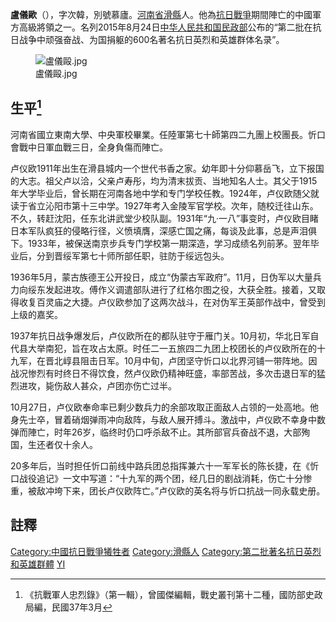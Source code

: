 {{Multiple issues|
{{Onesource|time=2021-10-25T01:21:24+00:00}}
{{Refimprove|time=2021-10-25T01:21:24+00:00}}
{{Inappropriate tone|time=2021-10-25T01:21:24+00:00}}
}}
'''盧儀歐'''（{{bd|1911年||1937年|10月|}}），字次韓，別號慕廬。[[河南省|河南省]][[滑縣|滑縣]]人。他為[[抗日戰爭|抗日戰爭]]期間陣亡的中國軍方高級將領之一。名列2015年8月24日[[中华人民共和国民政部|中华人民共和国民政部]]公布的“第二批在抗日战争中顽强奋战、为国捐躯的600名著名抗日英烈和英雄群体名录”。

[[File:盧儀毆.jpg|thumb]]

== 生平<ref>《抗戰軍人忠烈錄》（第一輯），曾國傑編輯，戰史叢刊第十二種，國防部史政局編，民國37年3月</ref> ==
河南省國立東南大學、中央軍校畢業。任陸軍第七十師第四二九團上校團長。忻口會戰中日軍血戰三日，全身負傷而陣亡。

卢仪欧1911年出生在滑县城内一个世代书香之家。幼年即十分仰慕岳飞，立下报国的大志。祖父卢以洽，父亲卢寿彤，均为清末拔贡、当地知名人士。其父于1915年大学毕业后，曾长期在河南各地中学和专门学校任教。1924年，卢仪欧随父就读于省立沁阳市第十三中学。1927年考入金陵军官学校。次年，随校迁往山东。不久，转赶沈阳，任东北讲武堂少校队副。1931年“九·一八”事变时，卢仪欧目睹日本军队疯狂的侵略行径，义愤填膺，深感亡国之痛，每谈及此事，总是声泪俱下。1933年，被保送南京步兵专门学校第一期深造，学习成绩名列前茅。翌年毕业后，分到晋绥军第七十师所部任职，驻防于绥远包头。

1936年5月，蒙古族德王公开投日，成立“伪蒙古军政府”。11月，日伪军以大量兵力向绥东发起进攻。傅作义调遣部队进行了红格尔图之役，大获全胜。接着，又取得收复百灵庙之大捷。卢仪欧参加了这两次战斗，在对伪军王英部作战中，曾受到上级的嘉奖。

1937年抗日战争爆发后，卢仪欧所在的都队驻守于雁门关。10月初，华北日军自代县大举南犯，旨在攻占太原。时任二一五旅四二九团上校团长的卢仪欧所在的十九军，在晋北崞县阻击日军。10月中旬，卢团坚守忻口以北界河铺一带阵地。因战况惨烈有时终日不得饮食，然卢仪欧仍精神旺盛，率部苦战，多次击退日军的猛烈进攻，毙伤敌人甚众，卢团亦伤亡过半。

10月27日，卢仪欧奉命率已剩少数兵力的余部攻取正面敌人占领的一处高地。他身先士卒，冒着硝烟弹雨冲向敌阵，与敌人展开搏斗。激战中，卢仪欧不幸身中数弹而陣亡，时年26岁，临终时仍口呼杀敌不止。其所部官兵奋战不退，大部殉国，生还者仅十余人。

20多年后，当时担任忻口前线中路兵团总指挥兼六十一军军长的陈长捷，在《忻口战役追记》一文中写道：“十九军的两个团，经几日的剧战消耗，伤亡十分惨重，被敌冲垮下来，团长卢仪欧阵亡。”卢仪欧的英名将与忻口抗战一同永载史册。

==註釋==
{{reflist}}
[[Category:中國抗日戰爭犧牲者|Category:中國抗日戰爭犧牲者]]
[[Category:滑縣人|Category:滑縣人]]
[[Category:第二批著名抗日英烈和英雄群體|Category:第二批著名抗日英烈和英雄群體]]
[[Category:盧姓|YI]]